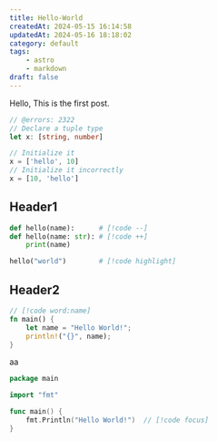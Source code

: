 ```yaml
---
title: Hello-World
createdAt: 2024-05-15 16:14:58
updatedAt: 2024-05-16 18:18:02
category: default
tags:
    - astro
    - markdown
draft: false
---
```


Hello, This is the first post.

```ts
// @errors: 2322
// Declare a tuple type  
let x: [string, number]

// Initialize it
x = ['hello', 10]
// Initialize it incorrectly
x = [10, 'hello']
```

## Header1

```python
def hello(name):      # [!code --]
def hello(name: str): # [!code ++]
    print(name) 

hello("world")        # [!code highlight]
```

## Header2

```rust
// [!code word:name]
fn main() {
    let name = "Hello World!";
    println!("{}", name);
}
```

aa
```go
package main

import "fmt"

func main() {
    fmt.Println("Hello World!")  // [!code focus]    
}
```